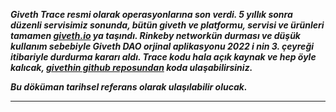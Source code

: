 **_Giveth Trace resmi olarak operasyonlarına son verdi. 5 yıllık sonra düzenli servisimiz sonunda, bütün giveth ve platformu, servisi ve ürünleri tamamen [giveth.io](https://giveth.io) ya taşındı. Rinkeby networkün durması ve düşük kullanım sebebiyle Giveth DAO orjinal aplikasyonu 2022 i nin 3. çeyreği itibariyle durdurma kararı aldı. Trace kodu hala açık kaynak ve hep öyle kalıcak, [givethin github reposundan](https://github.com/Giveth) koda ulaşabilirsiniz._**

**_Bu döküman tarihsel referans olarak ulaşılabilir olucak._**

----